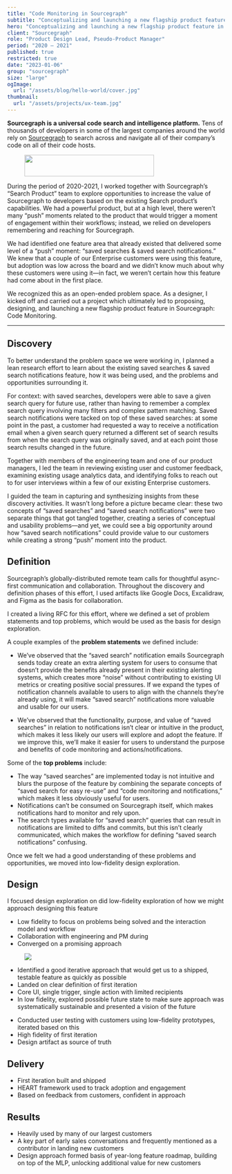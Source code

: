 ```yaml
---
title: "Code Monitoring in Sourcegraph"
subtitle: "Conceptualizing and launching a new flagship product feature in Sourcegraph."
hero: "Conceptualizing and launching a new flagship product feature in Sourcegraph"
client: "Sourcegraph"
role: "Product Design Lead, Pseudo-Product Manager"
period: "2020 – 2021"
published: true
restricted: true
date: "2023-01-06"
group: "sourcegraph"
size: "large"
ogImage:
  url: "/assets/blog/hello-world/cover.jpg"
thumbnail:
  url: "/assets/projects/ux-team.jpg"
---
```


**Sourcegraph is a universal code search and intelligence platform.** Tens of thousands of developers in some of the largest companies around the world rely on [Sourcegraph](https://sourcegraph.com) to search across and navigate all of their company’s code on all of their code hosts.

<figure>
  <img src="/assets/projects/sourcegraph-logo-light.svg" width="300" height="50" />
</figure>

During the period of 2020-2021, I worked together with Sourcegraph’s “Search Product” team to explore opportunities to increase the value of Sourcegraph to developers based on the existing Search product’s capabilities. We had a powerful product, but at a high level, there weren’t many “push” moments related to the product that would trigger a moment of engagement within their workflows; instead, we relied on developers remembering and reaching for Sourcegraph.

We had identified one feature area that already existed that delivered some level of a “push” moment: “saved searches & saved search notifications.” We knew that a couple of our Enterprise customers were using this feature, but adoption was low across the board and we didn’t know much about why these customers were using it—in fact, we weren’t certain how this feature had come about in the first place.

We recognized this as an open-ended problem space. As a designer, I kicked off and carried out a project which ultimately led to proposing, designing, and launching a new flagship product feature in Sourcegraph: Code Monitoring.

----

## Discovery

To better understand the problem space we were working in, I planned a lean research effort to learn about the existing saved searches & saved search notifications feature, how it was being used, and the problems and opportunities surrounding it.

For context: with saved searches, developers were able to save a given search query for future use, rather than having to remember a complex search query involving many filters and complex pattern matching. Saved search notifications were tacked on top of these saved searches: at some point in the past, a customer had requested a way to receive a notification email when a given search query returned a different set of search results from when the search query was originally saved, and at each point those search results changed in the future.

Together with members of the engineering team and one of our product managers, I led the team in reviewing existing user and customer feedback, examining existing usage analytics data, and identifying folks to reach out to for user interviews within a few of our existing Enterprise customers.

I guided the team in capturing and synthesizing insights from these discovery activities. It wasn’t long before a picture became clear: these two concepts of “saved searches” and “saved search notifications” were two separate things that got tangled together, creating a series of conceptual and usability problems—and yet, we could see a big opportunity around how “saved search notifications” could provide value to our customers while creating a strong “push” moment into the product.

## Definition

Sourcegraph’s globally-distributed remote team calls for thoughtful async-first communication and collaboration. Throughout the discovery and definition phases of this effort, I used artifacts like Google Docs, Excalidraw, and Figma as the basis for collaboration. 

I created a living RFC for this effort, where we defined a set of problem statements and top problems, which would be used as the basis for design exploration.


<div className="max-w-lg mx-auto">
  <GDoc
  link="https://docs.google.com/document/d/13GfnRQLy8A273SQ-MDtxEfivzO5jStpa9JusMToO2EU"
  title="RFC 227: Code Monitoring"
  />
</div>

A couple examples of the **problem statements** we defined include:

- We’ve observed that the “saved search” notification emails Sourcegraph sends today create an extra alerting system for users to consume that doesn’t provide the benefits already present in their existing alerting systems, which creates more “noise” without contributing to existing UI metrics or creating positive social pressures. If we expand the types of notification channels available to users to align with the channels they’re already using, it will make “saved search” notifications more valuable and usable for our users.

- We’ve observed that the functionality, purpose, and value of “saved searches” in relation to notifications isn’t clear or intuitive in the product, which makes it less likely our users will explore and adopt the feature. If we improve this, we’ll make it easier for users to understand the purpose and benefits of code monitoring and actions/notifications.

Some of the **top problems** include:

- The way “saved searches” are implemented today is not intuitive and blurs the purpose of the feature by combining the separate concepts of “saved search for easy re-use” and “code monitoring and notifications,” which makes it less obviously useful for users.
- Notifications can’t be consumed on Sourcegraph itself, which makes notifications hard to monitor and rely upon.
- The search types available for “saved search” queries that can result in notifications are limited to diffs and commits, but this isn’t clearly communicated, which makes the workflow for defining “saved search notifications” confusing.

Once we felt we had a good understanding of these problems and opportunities, we moved into low-fidelity design exploration.

## Design

I focused design exploration on did low-fidelity exploration of how we might approach designing this feature

- Low fidelity to focus on problems being solved and the interaction model and workflow
- Collaboration with engineering and PM during
- Converged on a promising approach

<figure className="bg-white p-4">
  <img src="/assets/projects/code-monitoring-low-fidelity.png" />
</figure>

- Identified a good iterative approach that would get us to a shipped, testable feature as quickly as possible
- Landed on clear definition of first iteration
- Core UI, single trigger, single action with limited recipients
- In low fidelity, explored possible future state to make sure approach was systematically sustainable and presented a vision of the future


<div className="max-w-lg mx-auto my-6">
  <Figma
  link="https://www.figma.com/file/KRFcZFjTnJqfon5vs2o0ap/Code-Monitoring-Low-Fidelity-Artifact?node-id=1%3A357&t=3H1mFpqE5jAcIdwS-1"
  title="Design artifact: Low fidelity design documentation"
  thumbnail="/assets/projects/code-monitoring-design-artifact.png" />
</div>

- Conducted user testing with customers using low-fidelity prototypes, iterated based on this
- High fidelity of first iteration
- Design artifact as source of truth

<div className="max-w-lg mx-auto my-6">
  <Figma
  link="https://www.figma.com/file/5IYZq4CKpZTUYfNEPV0P12/Code-Monitoring-Initial-Implementation?node-id=0%3A1&t=BiZn1YutruLkUGsx-1"
  title="Design artifact: High-fidelity design documentation"
  thumbnail="/assets/projects/code-monitoring-high-fidelity-design-artifact.png" />
</div>

## Delivery

- First iteration built and shipped
- HEART framework used to track adoption and engagement
- Based on feedback from customers, confident in approach

## Results

- Heavily used by many of our largest customers
- A key part of early sales conversations and frequently mentioned as a contributor in landing new customers
- Design approach formed basis of year-long feature roadmap, building on top of the MLP, unlocking additional value for new customers
